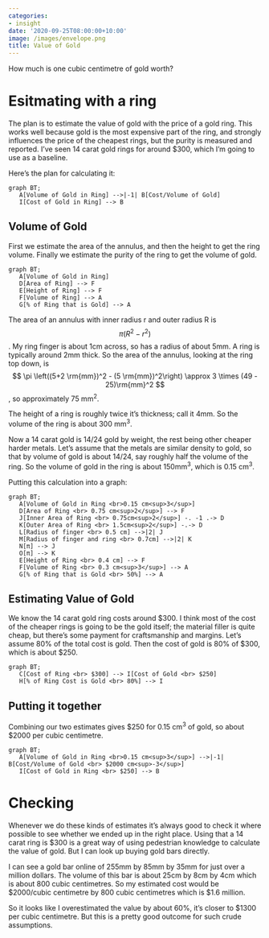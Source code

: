 ```yaml
---
categories:
- insight
date: '2020-09-25T08:00:00+10:00'
image: /images/envelope.png
title: Value of Gold
---
```


How much is one cubic centimetre of gold worth?

# Esitmating with a ring

The plan is to estimate the value of gold with the price of a gold ring.
This works well because gold is the most expensive part of the ring, and strongly influences the price of the cheapest rings, but the purity is measured and reported.
I've seen 14 carat gold rings for around $300, which I'm going to use as a baseline.

Here's the plan for calculating it:

```mermaid
graph BT;
   A[Volume of Gold in Ring] -->|-1| B[Cost/Volume of Gold]
   I[Cost of Gold in Ring] --> B
```

## Volume of Gold

First we estimate the area of the annulus, and then the height to get the ring volume.
Finally we estimate the purity of the ring to get the volume of gold.

```mermaid
graph BT;
   A[Volume of Gold in Ring]
   D[Area of Ring] --> F
   E[Height of Ring] --> F
   F[Volume of Ring] --> A
   G[% of Ring that is Gold] --> A
```

The area of an annulus with inner radius r and outer radius R is $$ \pi (R^2 - r^2) $$.
My ring finger is about 1cm across, so has a radius of about 5mm.
A ring is typically around 2mm thick.
So the area of the annulus, looking at the ring top down, is $$ \pi \left((5+2 \rm{mm})^2 - (5 \rm{mm})^2\right) \approx 3 \times (49 - 25)\rm{mm}^2 $$, so approximately 75 mm<sup>2</sup>.

The height of a ring is roughly twice it's thickness; call it 4mm.
So the volume of the ring is about 300 mm<sup>3</sup>.

Now a 14 carat gold is 14/24 gold by weight, the rest being other cheaper harder metals.
Let's assume that the metals are similar density to gold, so that by volume of gold is about 14/24, say roughly half the volume of the ring.
So the volume of gold in the ring is about 150mm<sup>3</sup>, which is 0.15 cm<sup>3</sup>.

Putting this calculation into a graph:

```mermaid
graph BT;
   A[Volume of Gold in Ring <br>0.15 cm<sup>3</sup>]
   D[Area of Ring <br> 0.75 cm<sup>2</sup>] --> F
   J[Inner Area of Ring <br> 0.75cm<sup>2</sup>] -. -1 .-> D
   K[Outer Area of Ring <br> 1.5cm<sup>2</sup>] -.-> D
   L[Radius of finger <br> 0.5 cm] -->|2| J
   M[Radius of finger and ring <br> 0.7cm] -->|2| K
   N[π] --> J
   O[π] --> K
   E[Height of Ring <br> 0.4 cm] --> F
   F[Volume of Ring <br> 0.3 cm<sup>3</sup>] --> A
   G[% of Ring that is Gold <br> 50%] --> A
```

## Estimating Value of Gold

We know the 14 carat gold ring costs around $300.
I think most of the cost of the cheaper rings is going to be the gold itself; the material filler is quite cheap, but there's some payment for craftsmanship and margins.
Let's assume 80% of the total cost is gold.
Then the cost of gold is 80% of $300, which is about $250.

```mermaid
graph BT;
   C[Cost of Ring <br> $300] --> I[Cost of Gold <br> $250]
   H[% of Ring Cost is Gold <br> 80%] --> I
```

## Putting it together

Combining our two estimates gives $250 for 0.15 cm<sup>3</sup> of gold, so about $2000 per cubic centimetre.

```mermaid
graph BT;
   A[Volume of Gold in Ring <br>0.15 cm<sup>3</sup>] -->|-1| B[Cost/Volume of Gold <br> $2000 cm<sup>-3</sup>]
   I[Cost of Gold in Ring <br> $250] --> B
```

# Checking

Whenever we do these kinds of estimates it's always good to check it where possible to see whether we ended up in the right place.
Using that a 14 carat ring is $300 is a great way of using pedestrian knowledge to calculate the value of gold.
But I can look up buying gold bars directly.

I can see a gold bar online of 255mm by 85mm by 35mm for just over a million dollars.
The volume of this bar is about 25cm by 8cm by 4cm which is about 800 cubic centimetres.
So my estimated cost would be $2000/cubic centimetre by 800 cubic centimetres which is $1.6 million.

So it looks like I overestimated the value by about 60%, it's closer to $1300 per cubic centimetre.
But this is a pretty good outcome for such crude assumptions.